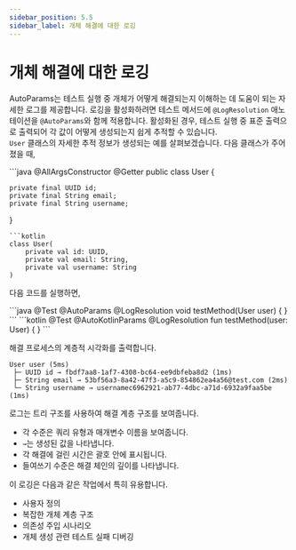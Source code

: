 ```yaml
---
sidebar_position: 5.5
sidebar_label: 개체 해결에 대한 로깅
---
```



# 개체 해결에 대한 로깅

AutoParams는 테스트 실행 중 개체가 어떻게 해결되는지 이해하는 데 도움이 되는 자세한 로그를 제공합니다. 로깅을 활성화하려면 테스트 메서드에 `@LogResolution` 애노테이션을 `@AutoParams`와 함께 적용합니다. 활성화된 경우, 테스트 실행 중 표준 출력으로 출력되어 각 값이 어떻게 생성되는지 쉽게 추적할 수 있습니다.
<br/>
`User` 클래스의 자세한 추적 정보가 생성되는 예를 살펴보겠습니다. 다음 클래스가 주어졌을 때,

<JavaKotlinCodeBlock>
```java
@AllArgsConstructor
@Getter
public class User {

    private final UUID id;
    private final String email;
    private final String username;
}
```
```kotlin
class User(
    private val id: UUID,
    private val email: String,
    private val username: String
)
```
</JavaKotlinCodeBlock>

다음 코드를 실행하면,

<JavaKotlinCodeBlock>
```java
@Test
@AutoParams
@LogResolution
void testMethod(User user) {
}
```
```kotlin
@Test
@AutoKotlinParams
@LogResolution
fun testMethod(user: User) {
}
```
</JavaKotlinCodeBlock>

해결 프로세스의 계층적 시각화를 출력합니다.

```text
User user (5ms)
 ├─ UUID id → fbdf7aa8-1af7-4308-bc64-ee9dbfeba8d2 (1ms)
 ├─ String email → 53bf56a3-8a42-47f3-a5c9-854862ea4a56@test.com (2ms)
 └─ String username → usernamec6962921-ab77-4dbc-a71d-6932a9faa5be (1ms)
```

로그는 트리 구조를 사용하여 해결 계층 구조를 보여줍니다.
- 각 수준은 쿼리 유형과 매개변수 이름을 보여줍니다.
- `→`는 생성된 값을 나타냅니다.
- 각 해결에 걸린 시간은 괄호 안에 표시됩니다.
- 들여쓰기 수준은 해결 체인의 깊이를 나타냅니다.

이 로깅은 다음과 같은 작업에서 특히 유용합니다.
- 사용자 정의
- 복잡한 개체 계층 구조
- 의존성 주입 시나리오
- 개체 생성 관련 테스트 실패 디버깅
